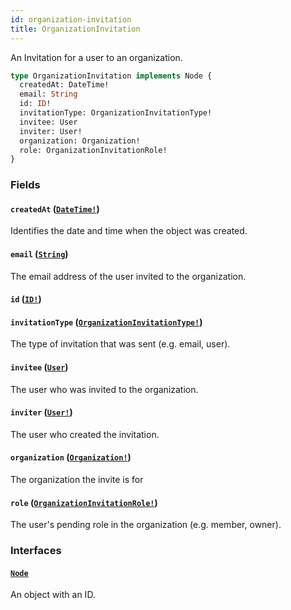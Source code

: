 ```yaml
---
id: organization-invitation
title: OrganizationInvitation
---
```


An Invitation for a user to an organization.

```graphql
type OrganizationInvitation implements Node {
  createdAt: DateTime!
  email: String
  id: ID!
  invitationType: OrganizationInvitationType!
  invitee: User
  inviter: User!
  organization: Organization!
  role: OrganizationInvitationRole!
}
```

### Fields

#### `createdAt` ([`DateTime!`](/docs/api/scalars/date-time))

Identifies the date and time when the object was created.

#### `email` ([`String`](/docs/api/scalars/string))

The email address of the user invited to the organization.

#### `id` ([`ID!`](/docs/api/scalars/id))

#### `invitationType` ([`OrganizationInvitationType!`](/docs/api/enums/organization-invitation-type))

The type of invitation that was sent (e.g. email, user).

#### `invitee` ([`User`](/docs/api/objects/user))

The user who was invited to the organization.

#### `inviter` ([`User!`](/docs/api/objects/user))

The user who created the invitation.

#### `organization` ([`Organization!`](/docs/api/objects/organization))

The organization the invite is for

#### `role` ([`OrganizationInvitationRole!`](/docs/api/enums/organization-invitation-role))

The user's pending role in the organization (e.g. member, owner).

### Interfaces

#### [`Node`](/docs/api/interfaces/node)

An object with an ID.
